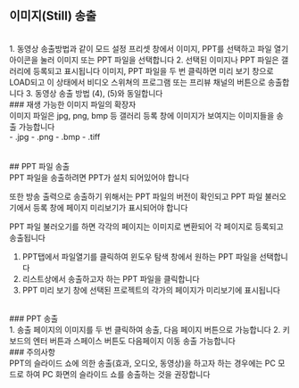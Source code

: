 ## 이미지(Still) 송출
<br/>
1. 동영상 송출방법과 같이 모드 설정 프리셋 창에서 이미지, PPT를 선택하고 파일 열기 아이콘을 눌러 이미지 또는 PPT 파일을 선택합니다
2. 선택된 이미지나 PPT 파일은 갤러리에 등록되고 표시됩니다
이미지, PPT 파일을 두 번 클릭하면 미리 보기 창으로 LOAD되고 이 상태에서 비디오 스위쳐의 프로그램 또는 프리뷰 채널의 버튼으로 송출합니다
3. 동영상 송출 방법 (4), (5)와 동일합니다
<br/>
### 재생 가능한 이미지 파일의 확장자
<br/>
이미지 파일은 jpg, png, bmp 등 갤러리 등록 창에 이미지가 보여지는 이미지들을 송출 가능합니다
<br/>
- .jpg
- .png
- .bmp
- .tiff
<br/>
<br/>
<br/>
## PPT 파일 송출
<br/>
PPT 파일을 송출하려면 PPT가 설치 되어있어야 합니다

또한 방송 출력으로 송출하기 위해서는 PPT 파일의 버전이 확인되고 PPT 파일 불러오기에서 등록 창에 페이지 미리보기가 표시되어야 합니다

PPT 파일 불러오기를 하면 각각의 페이지는 이미지로 변환되어 각 페이지로 등록되고 송출됩니다
<br/>
1. PPT탭에서 파일열기를 클릭하여 윈도우 탐색 창에서 원하는 PPT 파일을 선택합니다
2. 리스트상에서 송출하고자 하는 PPT 파일을 클릭합니다
3. PPT 미리 보기 창에 선택된 프로젝트의 각가의 페이지가 미리보기에 표시됩니다
<br/>
### PPT 송출
<br/>
1. 송출 페이지의 이미지를 두 번 클릭하여 송출, 다음 페이지 버튼으로 가능합니다
2. 키보드의 엔터 버튼과 스페이스 버튼도 다음페이지 이동 송출 가능합니다
<br/>
### 주의사항
<br/>
PPT의 슬라이드 쇼에 의한 송출(효과, 오디오, 동영상)을 하고자 하는 경우에는 PC 모드로 하여 PC 화면의 슬라이드 쇼를 송출하는 것을 권장합니다